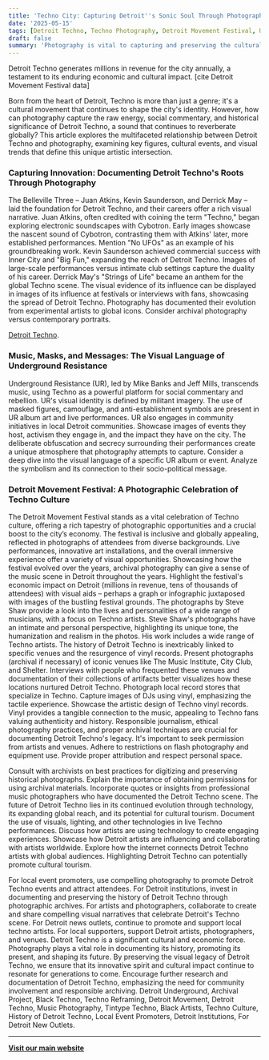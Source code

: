 ```yaml
---
title: 'Techno City: Capturing Detroit''s Sonic Soul Through Photography'
date: '2025-05-15'
tags: [Detroit Techno, Techno Photography, Detroit Movement Festival, Underground Resistance, Detroit Music History]
draft: false
summary: 'Photography is vital to capturing and preserving the cultural and economic impact of Detroit Techno, from its innovative roots and underground scenes to its global reach and future evolution....'
---
```


Detroit Techno generates millions in revenue for the city annually, a testament to its enduring economic and cultural impact. [cite Detroit Movement Festival data]



Born from the heart of Detroit, Techno is more than just a genre; it's a cultural movement that continues to shape the city's identity.
However, how can photography capture the raw energy, social commentary, and historical significance of Detroit Techno, a sound that continues to reverberate globally?
 This article explores the multifaceted relationship between Detroit Techno and photography, examining key figures, cultural events, and visual trends that define this unique artistic intersection.



### Capturing Innovation: Documenting Detroit Techno's Roots Through Photography



The Belleville Three – Juan Atkins, Kevin Saunderson, and Derrick May – laid the foundation for Detroit Techno, and their careers offer a rich visual narrative. Juan Atkins, often credited with coining the term "Techno," began exploring electronic soundscapes with Cybotron.
Early images showcase the nascent sound of Cybotron, contrasting them with Atkins' later, more established performances. Mention "No UFOs" as an example of his groundbreaking work.
Kevin Saunderson achieved commercial success with Inner City and "Big Fun," expanding the reach of Detroit Techno.
Images of large-scale performances versus intimate club settings capture the duality of his career. Derrick May's "Strings of Life" became an anthem for the global Techno scene.
 The visual evidence of its influence can be displayed in images of its influence at festivals or interviews with fans, showcasing the spread of Detroit Techno.
 Photography has documented their evolution from experimental artists to global icons.
Consider archival photography versus contemporary portraits.

[Detroit Techno](https://techno).



### Music, Masks, and Messages: The Visual Language of Underground Resistance



Underground Resistance (UR), led by Mike Banks and Jeff Mills, transcends music, using Techno as a powerful platform for social commentary and rebellion. UR's visual identity is defined by militant imagery.
The use of masked figures, camouflage, and anti-establishment symbols are present in UR album art and live performances.
UR also engages in community initiatives in local Detroit communities.
Showcase images of events they host, activism they engage in, and the impact they have on the city.
 The deliberate obfuscation and secrecy surrounding their performances create a unique atmosphere that photography attempts to capture.
 Consider a deep dive into the visual language of a specific UR album or event. Analyze the symbolism and its connection to their socio-political message.



### Detroit Movement Festival: A Photographic Celebration of Techno Culture



The Detroit Movement Festival stands as a vital celebration of Techno culture, offering a rich tapestry of photographic opportunities and a crucial boost to the city’s economy.
The festival is inclusive and globally appealing, reflected in photographs of attendees from diverse backgrounds.
Live performances, innovative art installations, and the overall immersive experience offer a variety of visual opportunities.
 Showcasing how the festival evolved over the years, archival photography can give a sense of the music scene in Detroit throughout the years.
Highlight the festival's economic impact on Detroit (millions in revenue, tens of thousands of attendees) with visual aids – perhaps a graph or infographic juxtaposed with images of the bustling festival grounds.
 The photographs by Steve Shaw provide a look into the lives and personalities of a wide range of musicians, with a focus on Techno artists.
 Steve Shaw's photographs have an intimate and personal perspective, highlighting its unique tone, the humanization and realism in the photos.
 His work includes a wide range of Techno artists.
The history of Detroit Techno is inextricably linked to specific venues and the resurgence of vinyl records.
Present photographs (archival if necessary) of iconic venues like The Music Institute, City Club, and Shelter.
 Interviews with people who frequented these venues and documentation of their collections of artifacts better visualizes how these locations nurtured Detroit Techno.
 Photograph local record stores that specialize in Techno. Capture images of DJs using vinyl, emphasizing the tactile experience. Showcase the artistic design of Techno vinyl records.
Vinyl provides a tangible connection to the music, appealing to Techno fans valuing authenticity and history.
 Responsible journalism, ethical photography practices, and proper archival techniques are crucial for documenting Detroit Techno's legacy.
 It's important to seek permission from artists and venues. Adhere to restrictions on flash photography and equipment use.
Provide proper attribution and respect personal space.

Consult with archivists on best practices for digitizing and preserving historical photographs.
 Explain the importance of obtaining permissions for using archival materials. Incorporate quotes or insights from professional music photographers who have documented the Detroit Techno scene.
 The future of Detroit Techno lies in its continued evolution through technology, its expanding global reach, and its potential for cultural tourism.
Document the use of visuals, lighting, and other technologies in live Techno performances. Discuss how artists are using technology to create engaging experiences.
Showcase how Detroit artists are influencing and collaborating with artists worldwide. Explore how the internet connects Detroit Techno artists with global audiences.
 Highlighting Detroit Techno can potentially promote cultural tourism.

For local event promoters, use compelling photography to promote Detroit Techno events and attract attendees.
 For Detroit institutions, invest in documenting and preserving the history of Detroit Techno through photographic archives. For artists and photographers, collaborate to create and share compelling visual narratives that celebrate Detroit's Techno scene.
 For Detroit news outlets, continue to promote and support local techno artists.
 For local supporters, support Detroit artists, photographers, and venues.
Detroit Techno is a significant cultural and economic force. Photography plays a vital role in documenting its history, promoting its present, and shaping its future.
By preserving the visual legacy of Detroit Techno, we ensure that its innovative spirit and cultural impact continue to resonate for generations to come.
 Encourage further research and documentation of Detroit Techno, emphasizing the need for community involvement and responsible archiving.
Detroit Underground, Archival Project, Black Techno, Techno Reframing, Detroit Movement, Detroit Techno, Music Photography, Tintype Techno, Black Artists, Techno Culture, History of Detroit Techno, Local Event Promoters, Detroit Institutions, For Detroit New Outlets.

---

[**Visit our main website**](https://instasoiree.com/)

